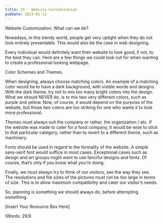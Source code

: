 ```yaml
---
title: 25 - Website Customization
pubDate: 2023-01-11
---
```


Website Customization: What can we do?


Nowadays, in this trendy world, people get very uptight when they do not look entirely presentable. This would also be the case in web designing. 

Every individual would definitely want their website to look good, if not, to the best they can. Here are a few things we could look out for when wanting to create a professional looking webpage.

Color Schemes and Themes.

When designing, always choose matching colors. An example of a matching color would be to have a dark background, with visible words and designs. With the dark theme, try not to mix too many bright colors into the design. What we should NEVER do, is to mix two very different colors, such as purple and yellow. Now, of course, it would depend on the purpose of the website, but those two colors are too striking for one who wants it to look more professional.

Themes must always suit the company or rather, the organization / etc. If the website was made to cater for a food company, it would be wise to stick to that particular category, rather than to revert to a different theme, such as machinery. 

Fonts should be used in regard to the formality of the website. A simple sans-serif font would suffice in most cases. Exceptional cases such as design and art groups might want to use fanciful designs and fonts. Of course, that’s only if you know what you’re doing.

Finally, we must always try to think of our visitors, see the way they see. The resolutions and file sizes of the pictures must not be too large in terms of size. This is to allow maximum compatibility and cater our visitor’s needs. 

So, planning is something we should always do, before attempting something.


 [Insert Your Resource Box Here]

(Words: 293)